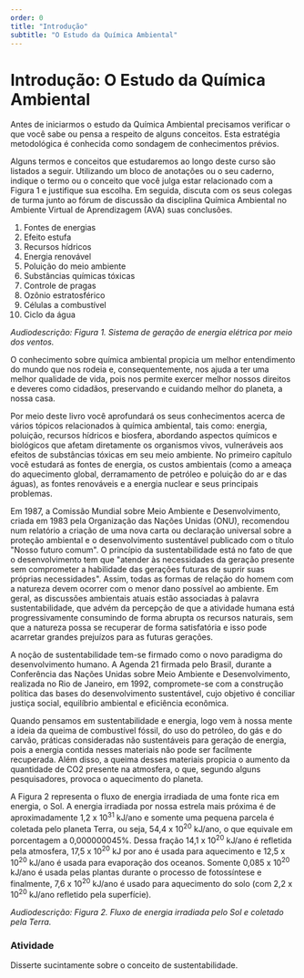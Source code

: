 ```yaml
---
order: 0
title: "Introdução"
subtitle: "O Estudo da Química Ambiental"
---
```


# Introdução: O Estudo da Química Ambiental

Antes de iniciarmos o estudo da Química Ambiental precisamos verificar o que você sabe ou pensa a respeito de alguns conceitos. Esta estratégia metodológica é conhecida como sondagem de conhecimentos prévios.

Alguns termos e conceitos que estudaremos ao longo deste curso são listados a seguir. Utilizando um bloco de anotações ou o seu caderno, indique o termo ou o conceito que você julga estar relacionado com a Figura 1 e justifique sua escolha. Em seguida, discuta com os seus colegas de turma junto ao fórum de discussão da disciplina Química Ambiental no Ambiente Virtual de Aprendizagem (AVA) suas conclusões.

1.  Fontes de energias
2.  Efeito estufa
3.  Recursos hídricos
4.  Energia renovável
5.  Poluição do meio ambiente
6.  Substâncias químicas tóxicas
7.  Controle de pragas
8.  Ozônio estratosférico
9.  Células a combustível
10. Ciclo da água

_Audiodescrição: Figura 1. Sistema de geração de energia elétrica por meio dos ventos._

O conhecimento sobre química ambiental propicia um melhor entendimento do mundo que nos rodeia e, consequentemente, nos ajuda a ter uma melhor qualidade de vida, pois nos permite exercer melhor nossos direitos e deveres como cidadãos, preservando e cuidando melhor do planeta, a nossa casa.

Por meio deste livro você aprofundará os seus conhecimentos acerca de vários tópicos relacionados à química ambiental, tais como: energia, poluição, recursos hídricos e biosfera, abordando aspectos químicos e biológicos que afetam diretamente os organismos vivos, vulneráveis aos efeitos de substâncias tóxicas em seu meio ambiente. No primeiro capítulo você estudará as fontes de energia, os custos ambientais (como a ameaça do aquecimento global, derramamento de petróleo e poluição do ar e das águas), as fontes renováveis e a energia nuclear e seus principais problemas.

Em 1987, a Comissão Mundial sobre Meio Ambiente e Desenvolvimento, criada em 1983 pela Organização das Nações Unidas (ONU), recomendou num relatório a criação de uma nova carta ou declaração universal sobre a proteção ambiental e o desenvolvimento sustentável publicado com o título "Nosso futuro comum". O princípio da sustentabilidade está no fato de que o desenvolvimento tem que "atender às necessidades da geração presente sem comprometer a habilidade das gerações futuras de suprir suas próprias necessidades". Assim, todas as formas de relação do homem com a natureza devem ocorrer com o menor dano possível ao ambiente. Em geral, as discussões ambientais atuais estão associadas à palavra sustentabilidade, que advém da percepção de que a atividade humana está progressivamente consumindo de forma abrupta os recursos naturais, sem que a natureza possa se recuperar de forma satisfatória e isso pode acarretar grandes prejuízos para as futuras gerações.

A noção de sustentabilidade tem-se firmado como o novo paradigma do desenvolvimento humano. A Agenda 21 firmada pelo Brasil, durante a Conferência das Nações Unidas sobre Meio Ambiente e Desenvolvimento, realizada no Rio de Janeiro, em 1992, compromete-se com a construção política das bases do desenvolvimento sustentável, cujo objetivo é conciliar justiça social, equilíbrio ambiental e eficiência econômica.

Quando pensamos em sustentabilidade e energia, logo vem à nossa mente a ideia da queima de combustível fóssil, do uso do petróleo, do gás e do carvão, práticas consideradas não sustentáveis para geração de energia, pois a energia contida nesses materiais não pode ser facilmente recuperada. Além disso, a queima desses materiais propicia o aumento da quantidade de CO2 presente na atmosfera, o que, segundo alguns pesquisadores, provoca o aquecimento do planeta.

A Figura 2 representa o fluxo de energia irradiada de uma fonte rica em energia, o Sol. A energia irradiada por nossa estrela mais próxima é de aproximadamente 1,2 x 10<sup>31</sup> kJ/ano e somente uma pequena parcela é coletada pelo planeta Terra, ou seja, 54,4 x 10<sup>20</sup> kJ/ano, o que equivale em porcentagem a 0,000000045%. Dessa fração 14,1 x 10<sup>20</sup> kJ/ano é refletida pela atmosfera, 17,5 x 10<sup>20</sup> kJ por ano é usada para aquecimento e 12,5 x 10<sup>20</sup> kJ/ano é usada para evaporação dos oceanos. Somente 0,085 x 10<sup>20</sup> kJ/ano é usada pelas plantas durante o processo de fotossíntese e finalmente, 7,6 x 10<sup>20</sup> kJ/ano é usado para aquecimento do solo (com 2,2 x 10<sup>20</sup> kJ/ano refletido pela superfície).

_Audiodescrição: Figura 2. Fluxo de energia irradiada pelo Sol e coletado pela Terra._

### Atividade

Disserte sucintamente sobre o conceito de sustentabilidade.
